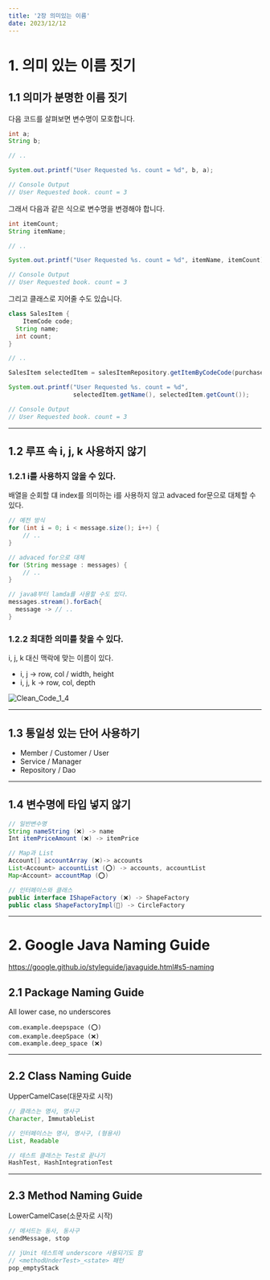 ---
title: '2장 의미있는 이름'
date: 2023/12/12
---

# 1. 의미 있는 이름 짓기

## 1.1 의미가 분명한 이름 짓기

다음 코드를 살펴보면 변수명이 모호합니다.

```java
int a;
String b;

// ..

System.out.printf("User Requested %s. count = %d", b, a);

// Console Output
// User Requested book. count = 3
```

그래서 다음과 같은 식으로 변수명을 변경해야 합니다.

```java
int itemCount;
String itemName;

// ..

System.out.printf("User Requested %s. count = %d", itemName, itemCount);

// Console Output
// User Requested book. count = 3
```

그리고 클래스로 지어줄 수도 있습니다.

```java
class SalesItem {
	ItemCode code;
  String name;
  int count;
}

// ..

SalesItem selectedItem = salesItemRepository.getItemByCodeCode(purchaseRequest.getItemCode())

System.out.printf("User Requested %s. count = %d",
                  selectedItem.getName(), selectedItem.getCount());

// Console Output
// User Requested book. count = 3
```

---

## 1.2 루프 속 i, j, k 사용하지 않기

### 1.2.1 i를 사용하지 않을 수 있다.

배열을 순회할 댸 index를 의미하는 i를 사용하지 않고 advaced for문으로 대체할 수 있다.

```java
// 예전 방식
for (int i = 0; i < message.size(); i++) {
	// ..
}

// advaced for으로 대체
for (String message : messages) {
	// ..
}

// java8부터 lamda를 사용할 수도 있다.
messages.stream().forEach{
  message -> // ..
}
```

### 1.2.2 최대한 의미를 찾을 수 있다.

i, j, k 대신 맥락에 맞는 이름이 있다.

- i, j -> row, col / width, height
- i, j, k -> row, col, depth

![Clean_Code_1_4](img/Clean_Code_1_4.png)

---

## 1.3 통일성 있는 단어 사용하기

- Member / Customer / User
- Service / Manager
- Repository / Dao

---

## 1.4 변수명에 타입 넣지 않기

```java
// 일반변수명
String nameString (❌) -> name
Int itemPriceAmount (❌) -> itemPrice

// Map과 List
Account[] accountArray (❌)-> accounts
List<Account> accountList (⭕) -> accounts, accountList
Map<Account> accountMap (⭕)

// 인터페이스와 클래스
public interface IShapeFactory (❌) -> ShapeFactory
public class ShapeFactoryImpl(🔺) -> CircleFactory
```

---

# 2. Google Java Naming Guide

https://google.github.io/styleguide/javaguide.html#s5-naming

## 2.1 Package Naming Guide

All lower case, no underscores

```
com.example.deepspace (⭕)
com.example.deepSpace (❌)
com.example.deep_space (❌)
```

---

## 2.2 Class Naming Guide

UpperCamelCase(대문자로 시작)

```java
// 클래스는 명사, 명사구
Character, ImmutableList

// 인터페이스는 명사, 명사구, (형용사)
List, Readable

// 테스트 클래스는 Test로 끝나기
HashTest, HashIntegrationTest
```

---

## 2.3 Method Naming Guide

LowerCamelCase(소문자로 시작)

```java
// 메서드는 동사, 동사구
sendMessage, stop

// jUnit 테스트에 underscore 사용되기도 함
// <methodUnderTest>_<state> 패턴
pop_emptyStack
```
